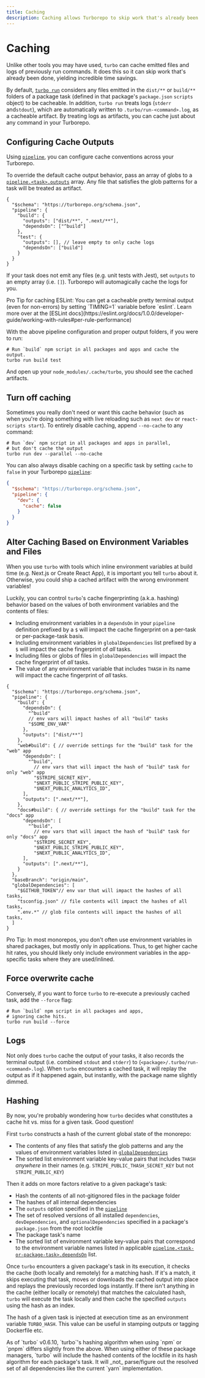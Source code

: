 ```yaml
---
title: Caching
description: Caching allows Turborepo to skip work that's already been done, for the fastest builds.
---
```



# Caching

Unlike other tools you may have used, `turbo` can cache emitted files and logs of previously run commands. It does this so it can skip work that's already been done, yielding incredible time savings.

By default, [`turbo run`](../reference/command-line-reference#turbo-run-task1-task2-1) considers any files emitted in the `dist/**` or `build/**` folders of a package task (defined in that package's `package.json` `scripts` object) to be cacheable. In addition, `turbo run` treats logs (`stderr` and`stdout`), which are automatically written to `.turbo/run-<command>.log`, as a cacheable artifact. By treating logs as artifacts, you can cache just about any command in your Turborepo.

## Configuring Cache Outputs

Using [`pipeline`](../reference/configuration#pipeline), you can configure cache conventions across your Turborepo.

To override the default cache output behavior, pass an array of globs to a [`pipeline.<task>.outputs`](../reference/configuration#outputs) array. Any file that satisfies the glob patterns for a task will be treated as artifact.

```jsonc
{
  "$schema": "https://turborepo.org/schema.json",
  "pipeline": {
    "build": {
      "outputs": ["dist/**", ".next/**"],
      "dependsOn": ["^build"]
    },
    "test": {
      "outputs": [], // leave empty to only cache logs
      "dependsOn": ["build"]
    }
  }
}
```

If your task does not emit any files (e.g. unit tests with Jest), set `outputs` to an empty array (i.e. `[]`). Turborepo will automagically cache the logs for you.

<Callout type="info">
  Pro Tip for caching ESLint: You can get a cacheable pretty terminal output
  (even for non-errors) by setting `TIMING=1` variable before `eslint`. Learn
  more over at the [ESLint
  docs](https://eslint.org/docs/1.0.0/developer-guide/working-with-rules#per-rule-performance)
</Callout>

With the above pipeline configuration and proper output folders, if you were to run:

```shell
# Run `build` npm script in all packages and apps and cache the output.
turbo run build test
```

And open up your `node_modules/.cache/turbo`, you should see the cached artifacts.

## Turn off caching

Sometimes you really don't need or want this cache behavior (such as when you're doing something with live reloading such as `next dev` or `react-scripts start`). To entirely disable caching, append `--no-cache` to any command:

```shell
# Run `dev` npm script in all packages and apps in parallel,
# but don't cache the output
turbo run dev --parallel --no-cache
```

You can also always disable caching on a specific task by setting `cache` to `false` in your Turborepo [`pipeline`](../reference/configuration#pipeline-1):

```json
{
  "$schema": "https://turborepo.org/schema.json",
  "pipeline": {
    "dev": {
      "cache": false
    }
  }
}
```

## Alter Caching Based on Environment Variables and Files

When you use `turbo` with tools which inline environment variables at build time (e.g. Next.js or Create React App), it is important you tell `turbo` about it. Otherwise, you could ship a cached artifact with the wrong environment variables!

Luckily, you can control `turbo`'s cache fingerprinting (a.k.a. hashing) behavior based on the values of both environment variables and the contents of files:

- Including environment variables in a `dependsOn` in your `pipeline` definition prefixed by a `$` will impact the cache fingerprint on a per-task or per-package-task basis.
- Including environment variables in `globalDependencies` list prefixed by a `$` will impact the cache fingerprint of _all_ tasks.
- Including files or globs of files in `globalDependencies` will impact the cache fingerprint of _all_ tasks.
- The value of any environment variable that includes `THASH` in its name will impact the cache fingerprint of _all_ tasks.

```jsonc
{
  "$schema": "https://turborepo.org/schema.json",
  "pipeline": {
    "build": {
      "dependsOn": {
        "^build"
        // env vars will impact hashes of all "build" tasks
        "$SOME_ENV_VAR"
      },
      "outputs": ["dist/**"]
    },
    "web#build": { // override settings for the "build" task for the "web" app
      "dependsOn": [
        "^build",
          // env vars that will impact the hash of "build" task for only "web" app
          "$STRIPE_SECRET_KEY",
          "$NEXT_PUBLIC_STRIPE_PUBLIC_KEY",
          "$NEXT_PUBLIC_ANALYTICS_ID",
      ],
      "outputs": [".next/**"],
    },
    "docs#build": { // override settings for the "build" task for the "docs" app
      "dependsOn": [
        "^build",
          // env vars that will impact the hash of "build" task for only "docs" app
          "$STRIPE_SECRET_KEY",
          "$NEXT_PUBLIC_STRIPE_PUBLIC_KEY",
          "$NEXT_PUBLIC_ANALYTICS_ID",
      ],
      "outputs": [".next/**"],
    }
  },
  "baseBranch": "origin/main",
  "globalDependencies": [
    "$GITHUB_TOKEN"// env var that will impact the hashes of all tasks,
    "tsconfig.json" // file contents will impact the hashes of all tasks,
    ".env.*" // glob file contents will impact the hashes of all tasks,
  ]
}
```

<Callout type="info">
  Pro Tip: In most monorepos, you don't often use environment variables in shared packages, but mostly only in applications. Thus, to get higher cache hit rates, you should likely only include environment variables in the app-specific tasks where they are used/inlined.
</Callout>

## Force overwrite cache

Conversely, if you want to force `turbo` to re-execute a previously cached task, add the `--force` flag:

```shell
# Run `build` npm script in all packages and apps,
# ignoring cache hits.
turbo run build --force
```

## Logs

Not only does `turbo` cache the output of your tasks, it also records the terminal output (i.e. combined `stdout` and `stderr`) to (`<package>/.turbo/run-<command>.log`). When `turbo` encounters a cached task, it will replay the output as if it happened again, but instantly, with the package name slightly dimmed.

## Hashing

By now, you're probably wondering how `turbo` decides what constitutes a cache hit vs. miss for a given task. Good question!

First `turbo` constructs a hash of the current global state of the monorepo:

- The contents of any files that satisfy the glob patterns and any the values of environment variables listed in [`globalDependencies`](../reference/configuration#globalDependencies-1)
- The sorted list environment variable key-value pairs that includes `THASH` _anywhere_ in their names (e.g. `STRIPE_PUBLIC_THASH_SECRET_KEY` but not `STRIPE_PUBLIC_KEY`)

Then it adds on more factors relative to a given package's task:

- Hash the contents of all not-gitignored files in the package folder
- The hashes of all internal dependencies
- The `outputs` option specified in the [`pipeline`](../reference/configuration#pipeline)
- The set of resolved versions of all installed `dependencies`, `devDependencies`, and `optionalDependencies` specified in a package's `package.json` from the root lockfile
- The package task's name
- The sorted list of environment variable key-value pairs that correspond to the environment variable names listed in applicable [`pipeline.<task-or-package-task>.dependsOn`](../reference/configuration#dependson) list.

Once `turbo` encounters a given package's task in its execution, it checks the cache (both locally and remotely) for a matching hash. If it's a match, it skips executing that task, moves or downloads the cached output into place and replays the previously recorded logs instantly. If there isn't anything in the cache (either locally or remotely) that matches the calculated hash, `turbo` will execute the task locally and then cache the specified `outputs` using the hash as an index.

The hash of a given task is injected at execution time as an environment variable `TURBO_HASH`. This value can be useful in stamping outputs or tagging Dockerfile etc.

<Callout>
  As of `turbo` v0.6.10, `turbo`'s hashing algorithm when using `npm` or `pnpm`
  differs slightly from the above. When using either of these package managers,
  `turbo` will include the hashed contents of the lockfile in its hash
  algorithm for each package's task. It will _not_ parse/figure out the resolved
  set of all dependencies like the current `yarn` implementation.
</Callout>
